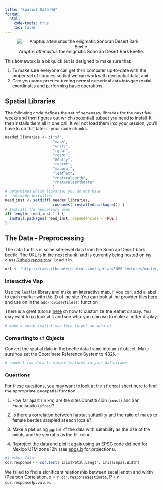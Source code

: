 ```yaml
---
title: "Spatial Data HW"
format: 
  html:
    code-tools: true
    toc: false
---
```


<center>

![*Araptus attenuatus* the enigmatic Sonoran Desert Bark Beetle.](https://live.staticflickr.com/65535/50441339417_74e04216fa_w_d.jpg)

</center>

This homework is a bit quick but is designed to make sure that:

1.  To make sure everyone can get their computer up-to-date with the proper set of libraries so that we can work with geospatial data, and
2.  Give you some practice turning normal numerical data into geospatial coordinates and performing basic operations.

## Spatial Libraries

The following code defines the set of necessary libraries for the next few weeks and then figures out which (potential) subset you need to install. It then installs them all in one call. It will not load them into your session, you'll have to do that later in your code chunks.

```r
needed_libraries <- c("sf",
                      "maps",
                      "units",
                      "rgdal",
                      "rgeos",
                      "GGally",
                      "raster",
                      "mapproj",
                      "leaflet",
                      "rnaturalearth",
                      "rnaturalearthdata"
                      )
# Determines which libraries you do not have
#   already installed.
need_inst <- setdiff( needed_libraries, 
                      rownames( installed.packages()) )
# Instrall the neccessary ones.
if( length( need_inst ) ) {
  install.packages( need_inst, dependencies = TRUE )
}
```

## The Data - Preprocessing

The data for this is some site-level data from the Sonoran Desert bark beetle. The URL is in the next chunk, and is currently being hosted on my class [Github repository](https://github.com/dyerlab/ENVS-Lectures). Load it in.

```r
url <- "https://raw.githubusercontent.com/dyerlab/ENVS-Lectures/master/data/Araptus_Disperal_Bias.csv"
```

### Interactive Map

Use the `leaflet` library and make an interactive map. If you can, add a label to each marker with the ID of the site. You can look at the provider tiles [here](https://leaflet-extras.github.io/leaflet-providers/preview/) and use on in the `addProviderTiles()` function.

There is a great tutorial [here](https://rstudio.github.io/leaflet/map_widget.html) on how to customize the leaflet display. You may want to go look at it and see what you can use to make a better display.

```r
# make a quick leaflet map here to get an idea of 
```

### Converting to `sf` Objects

Convert the spatial data in the beetle data.frame into an `sf` object. Make sure you set the Coordinate Reference System to $4326$.

```r
# convert raw data to simple features in your data.frame
```

### Questions

For these questions, you may want to look at the `sf` cheat sheet [here](https://github.com/rstudio/cheatsheets/raw/main/sf.pdf) to find the appropriate geospatial function.

1.  How far apart (in km) are the sites Constitución (`const`) and San Francisquito (`sfran`)?

2.  Is there a correlation between habitat suitability and the ratio of males to female beetles sampled at each locale?

3.  Make a plot using `ggplot` of the data with suitability as the size of the points and the sex ratio as the fill color.

4.  Reproject the data and plot it again using an EPSG code defined for Mexico UTM zone 12N (see [epgs.io](https://epsg.io) for projections).

```r
#| echo: false
cor.response <- cor.test( iris$Petal.Length, iris$Sepal.Width)
```

We failed to find a significant relationship between sepal length and width (Pearson Correlation, $\rho$ = `r cor.response$estimate`, P = `r cor.response$p.value`).
